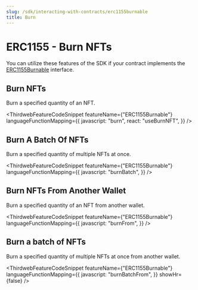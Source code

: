 ```yaml
---
slug: /sdk/interacting-with-contracts/erc1155burnable
title: Burn
---
```



# ERC1155 - Burn NFTs

You can utilize these features of the SDK if your contract implements the [ERC1155Burnable](/contractkit/interfaces/erc1155burnable) interface.

<div className="row" style={{ marginBottom: 24 }}>
  <div className="col col--12" style={{ marginTop: 8 }}>
    <QuickstartCard
      name="Learn how to implement ERC1155Burnable in your smart contract"
      link={"/contractkit/interfaces/erc1155burnable"}
      image="/assets/icons/general.png"
    />
  </div>
</div>

## Burn NFTs

Burn a specified quantity of an NFT.

<ThirdwebFeatureCodeSnippet
  featureName={"ERC1155Burnable"}
  languageFunctionMapping={{
    javascript: "burn",
    react: "useBurnNFT",
  }}
/>

## Burn A Batch Of NFTs

Burn a specified quantity of multiple NFTs at once.

<ThirdwebFeatureCodeSnippet
  featureName={"ERC1155Burnable"}
  languageFunctionMapping={{
    javascript: "burnBatch",
  }}
/>

## Burn NFTs From Another Wallet

Burn a specified quantity of an NFT from another wallet.

<ThirdwebFeatureCodeSnippet
  featureName={"ERC1155Burnable"}
  languageFunctionMapping={{
    javascript: "burnFrom",
  }}
/>

## Burn a batch of NFTs

Burn a specified quantity of multiple NFTs at once from another wallet.

<ThirdwebFeatureCodeSnippet
  featureName={"ERC1155Burnable"}
  languageFunctionMapping={{
    javascript: "burnBatchFrom",
  }}
  showHr={false}
/>
